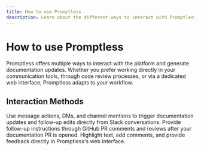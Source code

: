 ```yaml
---
title: How to use Promptless
description: Learn about the different ways to interact with Promptless and leverage its documentation automation capabilities
---
```


# How to use Promptless

Promptless offers multiple ways to interact with the platform and generate documentation updates. Whether you prefer working directly in your communication tools, through code review processes, or via a dedicated web interface, Promptless adapts to your workflow.

## Interaction Methods

<CardGroup cols={1}>
  <Card title="Working with Slack" icon="brands slack" href="/features/slack-interactions">
    Use message actions, DMs, and channel mentions to trigger documentation updates and follow-up edits directly from Slack conversations.
  </Card>

  <Card title="Interacting with Promptless PRs" icon="brands github" href="/features/github-pr-comments">
    Provide follow-up instructions through GitHub PR comments and reviews after your documentation PR is opened.
  </Card>

  <Card title="Using the Web Interface" icon="regular browser" href="/features/web-ui-feedback">
    Highlight text, add comments, and provide feedback directly in Promptless's web interface.
  </Card>
</CardGroup>
